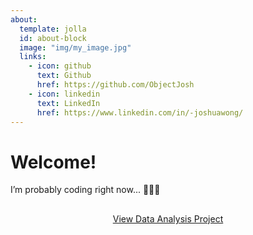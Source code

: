 ```yaml
---
about:
  template: jolla
  id: about-block
  image: "img/my_image.jpg"
  links:
    - icon: github
      text: Github
      href: https://github.com/ObjectJosh
    - icon: linkedin
      text: LinkedIn
      href: https://www.linkedin.com/in/-joshuawong/
---
```


::: {#about-block}
:::

# Welcome!

I'm probably coding right now\... 👨🏻‍💻

```{=html}
<div  style="margin: 30px; text-align: center;">
<a class="btn btn-primary" href="/projects/analysis" role="button" target="_blank" style="padding: 15px 30px;">View Data Analysis Project</a>
</div>
```
